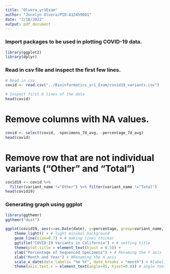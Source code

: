 ```yaml
---
title: "Olvera_yr1Exam"
author: "Jocelyn Olvera/PID:A12459601"
date: "7/18/2022"
output: pdf_document
---
```

### Import packages to be used in plotting COVID-19 data. 
```r
library(ggplot2)
library(dplyr)
```

### Read in csv file and inspect the first few lines. 
```r
# Read in csv 
covid <- read.csv("../Bioinformatics_yr1_Exam/covid19_variants.csv")

# Inspect first 6 lines of the data
head(covid)
```


# Remove columns with NA values. 
```r
covid <- select(covid, -specimens_7d_avg, -percentage_7d_avg)
head(covid)
```

# Remove row that are not individual variants ("Other" and "Total") 
```r
covid19 <- covid %>%
  filter(variant_name !="Other") %>% filter(variant_name !="Total")
head(covid19)
```

### Generating graph using ggplot
```r
library(ggthemr)
ggthemr("dust")

ggplot(covid19, aes(x=as.Date(date), y=percentage, group=variant_name, col=variant_name))+ 
    theme_light() + # light minimal background
    geom_line(size=0.7) + # making lines thicker
    ggtitle("COVID-19 Variants in California") + # setting title
    theme(plot.title = element_text(hjust = 0.5)) +
    ylab("Percentage of Sequenced Specimens") + # Renaming the Y axis
    xlab("Month and Year") + #Renaming the X axis
    scale_x_date(date_labels= "%m %Y", date_breaks = "month") + #labeling by month number and year
    theme(axis.text.x = element_text(angle=45, hjust=0.8)) # angle text for and adjust height to avoid overlap with graph. 
```
